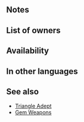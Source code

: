 {{About|the passive skill|the [[status effect]]|Cancel Affinity (status effect)}}{{Passive
|type=B
|exclusive=0
|1name=Cancel Affinity 1
|1tagid=SID_相性殺し1
|1promotionRarity=4
|1promotionTier=1
|1effect=Neutralizes all weapon-triangle advantage granted by unit's and foe's skills.
|1required=-
|1cost=50
|2name=Cancel Affinity 2
|2tagid=SID_相性殺し2
|2promotionRarity=5
|2promotionTier=1
|2effect=Neutralizes weapon-triangle advantage granted by unit's skills. If unit has weapon-triangle disadvantage, neutralizes weapon-triangle advantage granted by foe's skills.
|2cost=100
|3name=Cancel Affinity 3
|3tagid=SID_相性殺し3
|3effect=Neutralizes weapon-triangle advantage granted by unit's skills. If unit has weapon-triangle disadvantage, reverses weapon-triangle advantage granted by foe's skills.
|3cost=200
|canUseWeapon={{WeaponList|colorless,close|exclude=Staff}}
|canUseMove={{MoveList|all}}
|properties=random_owner
}}
==Notes==
{{Reverse WTA}}

==List of owners==
{{Skill Hero List}}
==Availability==
{{PassiveFocusList}}
{{PassiveDistributionList}}
{{PassiveCombatManualList}}
==In other languages==
{{OtherLanguages
|japanese=相性相殺
|german=Bindung lösen
|spanishEU=Anular afinidad
|spanishLA=Anular afinidad
|french=Anti-avantage
|italian=Annulla affinità
|chineseTW=抵銷互克
|portuguese=Afinidade nula
}}
==See also==
* [[Triangle Adept]]
* [[Gem Weapons]]
{{Passives Navbox|B}}
